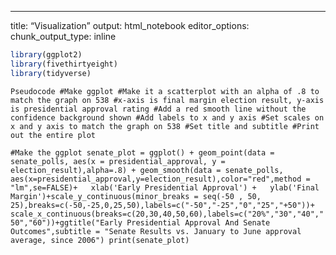 ---
title: "Visualization"
output: html_notebook
editor_options: 
  chunk_output_type: inline

```r
library(ggplot2)
library(fivethirtyeight)
library(tidyverse)

```
``
Pseudocode
#Make ggplot
#Make it a scatterplot with an alpha of .8 to match the graph on 538
#x-axis is final margin election result, y-axis is presidential approval rating
#Add a red smooth line without the confidence background shown
#Add labels to x and y axis
#Set scales on x and y axis to match the graph on 538
#Set title and subtitle
#Print out the entire plot
``

``
#Make the ggplot
senate_plot = ggplot() + geom_point(data = senate_polls, aes(x = presidential_approval, y = election_result),alpha=.8) + geom_smooth(data = senate_polls, aes(x=presidential_approval,y=election_result),color="red",method = "lm",se=FALSE)+
  xlab('Early Presidential Approval') +
  ylab('Final Margin')+scale_y_continuous(minor_breaks = seq(-50 , 50, 25),breaks=c(-50,-25,0,25,50),labels=c("-50","-25","0","25","+50"))+ 
  scale_x_continuous(breaks=c(20,30,40,50,60),labels=c("20%","30","40","50","60"))+ggtitle("Early Presidential Approval And Senate Outcomes",subtitle = "Senate Results vs. January to June approval average, since 2006")
print(senate_plot)
``